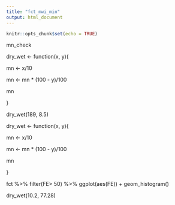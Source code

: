 ```yaml
---
title: "fct_mwi_min"
output: html_document
---
```


```r
knitr::opts_chunk$set(echo = TRUE)
```

mn_check

dry_wet <- function(x, y){

 mn <- x/10

 mn <- mn * (100 - y)/100

 mn

}

 dry_wet(189, 8.5)
 

 dry_wet <- function(x, y){

 mn <- x/10

 mn <- mn * (100 - y)/100

 mn

}
 
 fct %>% filter(FE> 50) %>% ggplot(aes(FE)) + geom_histogram()
 
 dry_wet(10.2, 77.28)